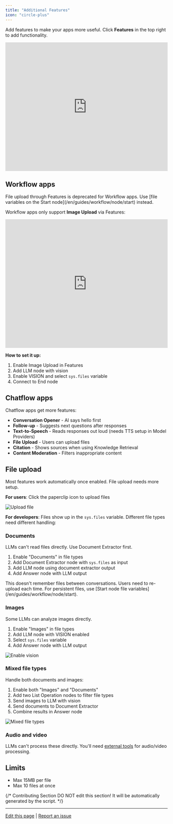 ```yaml
---
title: "Additional Features"
icon: "circle-plus"
---
```


Add features to make your apps more useful. Click **Features** in the top right to add functionality.

<iframe
  src="https://www.motionshot.app/walkthrough/6773d34ad27e58127b913945/embed?fullscreen=1&hideAsSteps=1&hideCopy=1&hideDownload=1&hideSteps=1"
  width="100%"
  height="400px"
  frameborder="0"
  allowfullscreen
></iframe>

## Workflow apps

<Info>
  File upload through Features is deprecated for Workflow apps. Use [file variables on the Start node](/en/guides/workflow/node/start) instead.
</Info>

Workflow apps only support **Image Upload** via Features:

<iframe
  src="https://www.motionshot.app/walkthrough/6773d3d86a0c3ed534f24da9/embed?fullscreen=1&hideAsSteps=1&hideCopy=1&hideDownload=1&hideSteps=1"
  width="100%"
  height="400px"
  frameborder="0"
  allowfullscreen
></iframe>

**How to set it up:**
1. Enable Image Upload in Features
2. Add LLM node with vision
3. Enable VISION and select `sys.files` variable
4. Connect to End node

## Chatflow apps

Chatflow apps get more features:

- **Conversation Opener** - AI says hello first
- **Follow-up** - Suggests next questions after responses
- **Text-to-Speech** - Reads responses out loud (needs TTS setup in Model Providers)
- **File Upload** - Users can upload files
- **Citation** - Shows sources when using Knowledge Retrieval
- **Content Moderation** - Filters inappropriate content

## File upload

Most features work automatically once enabled. File upload needs more setup.

**For users**: Click the paperclip icon to upload files

![Upload file](https://assets-docs.dify.ai/dify-enterprise-mintlify/en/guides/workflow/b18af11da3f339c496193d9732906849.png)

**For developers**: Files show up in the `sys.files` variable. Different file types need different handling:

### Documents

LLMs can't read files directly. Use Document Extractor first.

1. Enable "Documents" in file types
2. Add Document Extractor node with `sys.files` as input
3. Add LLM node using document extractor output
4. Add Answer node with LLM output

<Warning>
  This doesn't remember files between conversations. Users need to re-upload each time. For persistent files, use [Start node file variables](/en/guides/workflow/node/start).
</Warning>

### Images

Some LLMs can analyze images directly.

1. Enable "Images" in file types  
2. Add LLM node with VISION enabled
3. Select `sys.files` variable
4. Add Answer node with LLM output

![Enable vision](https://assets-docs.dify.ai/dify-enterprise-mintlify/en/guides/workflow/3a3582bd9bc8ea94bbdbfeefe6a78571.png)

### Mixed file types

Handle both documents and images:

1. Enable both "Images" and "Documents"
2. Add two List Operation nodes to filter file types
3. Send images to LLM with vision
4. Send documents to Document Extractor
5. Combine results in Answer node

![Mixed file types](https://assets-docs.dify.ai/dify-enterprise-mintlify/en/guides/workflow/66471e8e67b2ede0c94bfa1cffeab834.png)

### Audio and video

LLMs can't process these directly. You'll need [external tools](/en/guides/extension/api-based-extension/external-data-tool) for audio/video processing.

## Limits

- Max 15MB per file
- Max 10 files at once

{/*
Contributing Section
DO NOT edit this section!
It will be automatically generated by the script.
*/}

---

[Edit this page](https://github.com/langgenius/dify-docs/edit/main/en/documentation/pages/build/additional-features.mdx) | [Report an issue](https://github.com/langgenius/dify-docs/issues/new?template=docs.yml)

